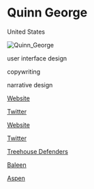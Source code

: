 # Quinn George

<Location>

United States

</Location>

![Quinn_George](./directory_images/Quinn_George_v1.webp)

<Skills>

user interface design

copywriting

narrative design

</Skills>

<Personal>

[Website](https://quinnseas.wixsite.com/portfolio)

[Twitter](https://twitter.com/quinn_killick)

</Personal>

<Business>

[Website](https://koimarina.itch.io/)

[Twitter](https://twitter.com/koimarina)

</Business>



<Games>

[Treehouse Defenders](https://yulind.itch.io/treehouse-defenders)

[Baleen](https://koimarina.itch.io/baleen)

[Aspen](https://koimarina.itch.io/aspen)

</Games>
